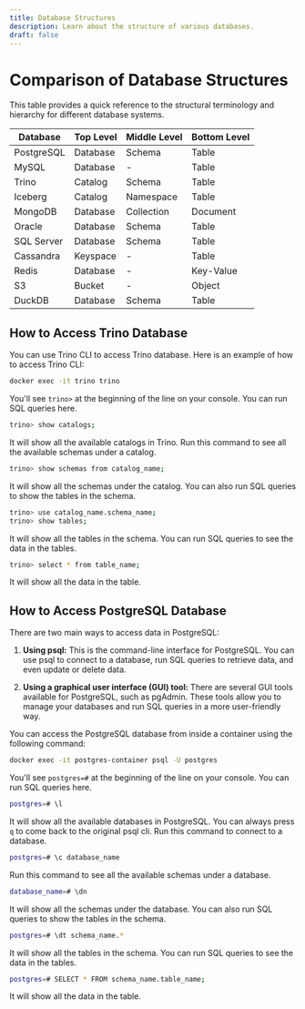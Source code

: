 ```yaml
---
title: Database Structures
description: Learn about the structure of various databases.
draft: false
---
```

# Comparison of Database Structures

This table provides a quick reference to the structural terminology and hierarchy for different database systems.

| Database | Top Level | Middle Level | Bottom Level |
| --- | --- | --- | --- |
| PostgreSQL | Database | Schema | Table |
| MySQL | Database | - | Table |
| Trino | Catalog | Schema | Table |
| Iceberg | Catalog | Namespace | Table |
| MongoDB | Database | Collection | Document |
| Oracle | Database | Schema | Table |
| SQL Server | Database | Schema | Table |
| Cassandra | Keyspace | - | Table |
| Redis | Database | - | Key-Value |
| S3 | Bucket | - | Object |
| DuckDB | Database | Schema | Table |

## How to Access Trino Database
You can use Trino CLI to access Trino database. Here is an example of how to access Trino CLI:

```bash
docker exec -it trino trino
```
You'll see `trino>` at the beginning of the line on your console. You can run SQL queries here.
```bash
trino> show catalogs;
```
It will show all the available catalogs in Trino. Run this command to see all the available schemas under a catalog.
```bash
trino> show schemas from catalog_name;
```
It will show all the schemas under the catalog. You can also run SQL queries to show the tables in the schema.
```bash
trino> use catalog_name.schema_name;
trino> show tables;
```
It will show all the tables in the schema. You can run SQL queries to see the data in the tables.
```bash
trino> select * from table_name;
```
It will show all the data in the table.

## How to Access PostgreSQL Database
There are two main ways to access data in PostgreSQL:

1. **Using psql:** This is the command-line interface for PostgreSQL. You can use psql to connect to a database, run SQL queries to retrieve data, and even update or delete data.

2. **Using a graphical user interface (GUI) tool:** There are several GUI tools available for PostgreSQL, such as pgAdmin. These tools allow you to manage your databases and run SQL queries in a more user-friendly way.

You can access the PostgreSQL database from inside a container using the following command:
```bash
docker exec -it postgres-container psql -U postgres
```
You'll see `postgres=#` at the beginning of the line on your console. You can run SQL queries here.
```bash
postgres=# \l
```
It will show all the available databases in PostgreSQL. You can always press `q` to come back to the original psql cli. Run this command to connect to a database.
```bash
postgres=# \c database_name
```
Run this command to see all the available schemas under a database.
```bash
database_name=# \dn
```
It will show all the schemas under the database. You can also run SQL queries to show the tables in the schema.
```bash
postgres=# \dt schema_name.*
```
It will show all the tables in the schema. You can run SQL queries to see the data in the tables.
```bash
postgres=# SELECT * FROM schema_name.table_name;
```
It will show all the data in the table.

